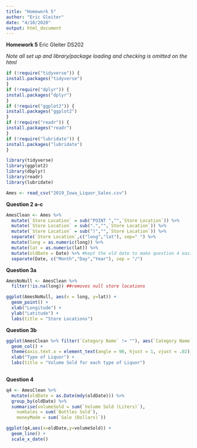 ```yaml
---
title: "Homework 5"
author: "Eric Gleiter"
date: "4/10/2020"
output: html_document
---
```

**Homework 5**
Eric Gleiter
DS202

*Note all set up and library/package loading and checking is omitted on the html*
```r
if (!require("tidyverse")) {
install.packages("tidyverse")
}
if (!require("dplyr")) {
install.packages("dplyr")
}
if (!require("ggplot2")) {
install.packages("ggplot2")
}
if (!require("readr")) {
install.packages("readr")
}
if (!require("lubridate")) {
install.packages("lubridate")
}

```

```r
library(tidyverse)
library(ggplot2)
library(dbplyr)
library(readr)
library(lubridate)

Ames <- read_csv("2019_Iowa_Liquor_Sales.csv")


```


**Question 2 a-c**
```r
AmesClean <- Ames %>%
  mutate(`Store Location` = sub("POINT ","",`Store Location`)) %>%
  mutate(`Store Location` = sub(".","",`Store Location`)) %>%
  mutate(`Store Location` = sub(")","",`Store Location`)) %>%
  separate(`Store Location`,c("long","lat"), sep=" ") %>%
  mutate(long = as.numeric(long)) %>%
  mutate(lat = as.numeric(lat)) %>%
  mutate(oldDate = Date) %>% #kept the old date to make question 4 easier
  separate(Date, c("Month","Day","Year"), sep = "/")
```

**Question 3a**
```r
AmesNoNull <- AmesClean %>%
  filter(!is.na(long)) ##removes null store locations

ggplot(AmesNoNull, aes(x = long, y=lat)) +
  geom_point() + 
  xlab("Longitude") + 
  ylab("Latitude") +
  labs(title = "Store Locations")
```

**Question 3b**
```r
ggplot(AmesClean %>% filter(`Category Name` != ""), aes(`Category Name`, `Volume Sold (Liters)`)) +
  geom_col() + 
  theme(axis.text.x = element_text(angle = 90, hjust = 1, vjust = .02)) +
  xlab("Type of Liquor") +
  labs(title = "Volume Sold for each type of Liquor")
  
```

**Question 4**
```r
q4 <- AmesClean %>%
  mutate(oldDate = as.Date(mdy(oldDate))) %>%
  group_by(oldDate) %>%
  summarise(volumeSold = sum(`Volume Sold (Liters)`), 
    numSales = sum(`Bottles Sold`),
    moneyMade = sum(`Sale (Dollars)`))

ggplot(q4,aes(x=oldDate,y=volumeSold)) +
  geom_line() +
  scale_x_date()
```


